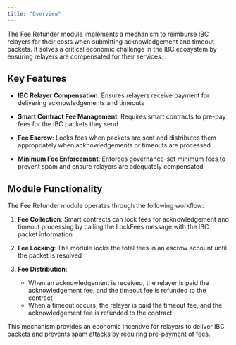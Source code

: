 ```yaml
---
title: "Overview"
---
```


The Fee Refunder module implements a mechanism to reimburse IBC relayers for their costs when submitting acknowledgement and timeout packets. It solves a critical economic challenge in the IBC ecosystem by ensuring relayers are compensated for their services.

## Key Features

- **IBC Relayer Compensation**: Ensures relayers receive payment for delivering acknowledgements and timeouts
  
- **Smart Contract Fee Management**: Requires smart contracts to pre-pay fees for the IBC packets they send
  
- **Fee Escrow**: Locks fees when packets are sent and distributes them appropriately when acknowledgements or timeouts are processed

- **Minimum Fee Enforcement**: Enforces governance-set minimum fees to prevent spam and ensure relayers are adequately compensated

## Module Functionality

The Fee Refunder module operates through the following workflow:

1. **Fee Collection**: Smart contracts can lock fees for acknowledgement and timeout processing by calling the LockFees message with the IBC packet information

2. **Fee Locking**: The module locks the total fees in an escrow account until the packet is resolved

3. **Fee Distribution**:
   - When an acknowledgement is received, the relayer is paid the acknowledgement fee, and the timeout fee is refunded to the contract
   - When a timeout occurs, the relayer is paid the timeout fee, and the acknowledgement fee is refunded to the contract

This mechanism provides an economic incentive for relayers to deliver IBC packets and prevents spam attacks by requiring pre-payment of fees. 